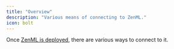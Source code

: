 ```yaml
---
title: "Overview"
description: "Various means of connecting to ZenML."
icon: bolt
---
```


Once [ZenML is deployed](/v/0.70.0/versions/0.66.0/user-guide/production-guide/deploying-zenml), there are various ways to connect to it.

